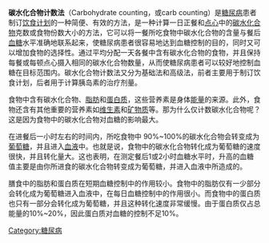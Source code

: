 '''碳水化合物计数法'''（Carbohydrate counting，或carb counting）是[[糖尿病|糖尿病]]患者制订[[饮食|饮食]][[计划|计划]]的一种简便、有效的方法，是一种计算一日正餐和[[点心|点心]]中的[[碳水化合物|碳水化合物]]克数或食物份数大小的方法，它可以将一餐所吃食物中碳水化合物的含量与餐后[[血糖|血糖]]水平准确地联系起来，使糖尿病患者很容易地达到血糖控制的目的，同时又可以增加食物的选择性。通过平均分配一天各餐中含有碳水化合物的食物，并且保持每餐或每顿点心摄入相同的碳水化合物数量，从而使糖尿病患者可以较好地控制血糖在目标范围内。碳水化合物计数法又分为基础法和高级法，前者主要用于制订饮食计划，后者用于计算胰岛素的治疗剂量。

食物中含有碳水化合物、[[脂肪|脂肪]]和[[蛋白质|蛋白质]]，这些营养素是身体[[能量|能量]]的来源。此外，食物还含有其他重要的营养素如[[维生素|维生素]]和[[矿物质|矿物质]]等。那为什么仅计数碳水化合物呢？这是因为食物中的碳水化合物对血糖的影响最大。

在进餐后一小时左右的时间内，所吃食物中 90%~100%的碳水化合物会转变成为[[葡萄糖|葡萄糖]]，并且进入[[血液|血液]]中。也就是说，食物中的碳水化合物转化成为葡萄糖的速度很快，并且转化量大。这也表明，在测定餐后1或2小时血糖水平时，升高的血糖值主要是由你所进食的碳水化合物转变成为葡萄糖，并进入血液中所造成的。

膳食中的脂肪和蛋白质在短期血糖控制中的作用较小。食物中的脂肪仅有一少部分会转化成为葡萄糖进入血液中，在每日血糖控制中的作用很小。而食物中的蛋白质也只有一部分会转化成为葡萄糖，并且这种转化速度非常缓慢。由于蛋白质仅占总能量的10%~20%，因此蛋白质对血糖的控制不足10%。

{{Diabetes}}

[[Category:糖尿病|Category:糖尿病]]